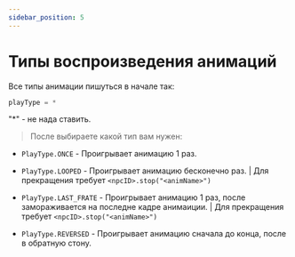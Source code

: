 ```yaml
---
sidebar_position: 5
---
```


# Типы воспроизведения анимаций

Все типы анимации пишуться в начале так:

```jsx
playType = *
```

"*" - не нада ставить.

> После выбираете какой тип вам нужен:

- `PlayType.ONCE` - Проигрывает анимацию 1 раз.

- `PlayType.LOOPED` - Проигрывает анимацию бесконечно раз. | Для прекращения требует `<npcID>.stop("<animName>")`

- `PlayType.LAST_FRATE` - Проигрывает анимацию 1 раз, после замораживается на последне кадре анимаиции. | Для прекращения требует `<npcID>.stop("<animName>")`

- `PlayType.REVERSED` - Проигрывает анимацию сначала до конца, после в обратную стону.